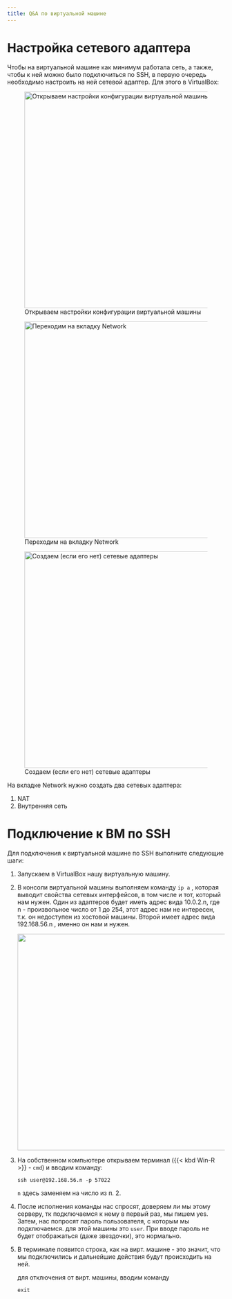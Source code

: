 ```yaml
---
title: Q&A по виртуальной машине
---
```


# Настройка сетевого адаптера

Чтобы на виртуальной машине как минимум работала сеть, а также, чтобы к ней можно было подключиться по SSH, в первую очередь необходимо настроить на ней сетевой адаптер. Для этого в VirtualBox:

![Открываем настройки конфигурации виртуальной машины](_files/server-help/Снимок%20экрана%202024-10-05%20в%2014.32.00.png){fig-align="center" width="500"}

![Переходим на вкладку Network](_files/server-help/Снимок%20экрана%202024-10-05%20в%2014.32.13.png){fig-align="center" width="500"}

![Создаем (если его нет) сетевые адаптеры](_files/server-help/Снимок%20экрана%202024-10-05%20в%2014.32.26.png){fig-align="center" width="500"}

На вкладке Network нужно создать два сетевых адаптера:

1.  NAT
2.  Внутренняя сеть

# Подключение к ВМ по SSH

Для подключения к виртуальной машине по SSH выполните следующие шаги:

1.  Запускаем в VirtualBox нашу виртуальную машину.

2.  В консоли виртуальной машины выполняем команду `ip a` , которая выводит свойства сетевых интерфейсов, в том числе и тот, который нам нужен. Один из адаптеров будет иметь адрес вида 10.0.2.n, где n - произвольное число от 1 до 254, этот адрес нам не интересен, т.к. он недоступен из хостовой машины. Второй имеет адрес вида 192.168.56.n , именно он нам и нужен.

    ![](_files/server-help/2024-10-05%2014.37.42.jpg){width="500"}

3.  На собственном компьютере открываем терминал ({{< kbd Win-R >}} - `cmd`) и вводим команду:

    `ssh user@192.168.56.n -p 57022`

    `n` здесь заменяем на число из п. 2.

4.  После исполнения команды нас спросят, доверяем ли мы этому серверу, тк подключаемся к нему в первый раз, мы пишем yes. Затем, нас попросят пароль пользователя, с которым мы подключаемся. для этой машины это `user`. При вводе пароль не будет отображаться (даже звездочки), это нормально.

5.  В терминале появится строка, как на вирт. машине - это значит, что мы подключились и дальнейшие действия будут происходить на ней.

    для отключения от вирт. машины, вводим команду

    `exit`
